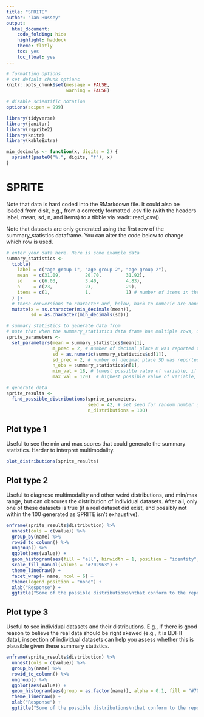 ```yaml
---
title: "SPRITE"
author: "Ian Hussey"
output:
  html_document:
    code_folding: hide
    highlight: haddock
    theme: flatly
    toc: yes
    toc_float: yes
---
```


```r

# formatting options
# set default chunk options
knitr::opts_chunk$set(message = FALSE, 
                      warning = FALSE)

# disable scientific notation
options(scipen = 999) 

```

```r

library(tidyverse)
library(janitor)
library(rsprite2)
library(knitr)
library(kableExtra)

min_decimals <- function(x, digits = 2) {
  sprintf(paste0("%.", digits, "f"), x)
}

```

# SPRITE

Note that data is hard coded into the RMarkdown file. It could also be loaded from disk, e.g., from a correctly formatted .csv file (with the headers label, mean, sd, n, and items) to a tibble via readr::read_csv(). 

Note that datasets are only generated using the first row of the summary_statistics dataframe. You can alter the code below to change which row is used.

```r

# enter your data here. Here is some example data
summary_statistics <- 
  tibble(
    label = c("age group 1", "age group 2", "age group 2"),
    mean  = c(31.09,         20.70,         31.92),
    sd    = c(6.03,          3.40,          4.83),
    n     = c(23,            23,            29),
    items = c(1,             1,             1) # number of items in the scale used to measure this variable. For a single item measure like "what is your age?", items = 1. For a multi item scale, e.g., the BDI-II, this would be the number of items (e.g., 21).
  ) |>
  # these conversions to character and, below, back to numeric are done because the code is also common to the GRIM and GRIMMER tests, which require character data.
  mutate(x = as.character(min_decimals(mean)),
         sd = as.character(min_decimals(sd))) 

# summary statistics to generate data from
# note that when the summary_statistics data frame has multiple rows, only the first is used. Alter the code here to change this behavior, e.g., from [1] to [2].
sprite_parameters <- 
  set_parameters(mean = summary_statistics$mean[1], 
                 m_prec = 2, # number of decimal place M was reported to
                 sd = as.numeric(summary_statistics$sd[1]), 
                 sd_prec = 2, # number of decimal place SD was reported to
                 n_obs = summary_statistics$n[1],
                 min_val = 18, # lowest possible value of variable, if applicable. Eg. age could not be less than 18
                 max_val = 120)  # highest possible value of variable, if applicable. Eg. age unlikely to be above 120

# generate data
sprite_results <- 
  find_possible_distributions(sprite_parameters, 
                              seed = 42, # set seed for random number generator for reproducibility
                              n_distributions = 100)

```

## Plot type 1

Useful to see the min and max scores that could generate the summary statistics. Harder to interpret multimodality.

```r

plot_distributions(sprite_results)

```

## Plot type 2

Useful to diagnose multimodality and other weird distributions, and min/max range, but can obscures the distribution of individual datasets. After all, only one of these datasets is true (if a real dataset did exist, and possibly not within the 100 generated as SPRITE isn't exhaustive).

```r

enframe(sprite_results$distribution) %>%
  unnest(cols = c(value)) %>%
  group_by(name) %>%
  rowid_to_column() %>%
  ungroup() %>%
  ggplot(aes(value)) + 
  geom_histogram(aes(fill = "all", binwidth = 1, position = "identity", boundary = 0)) +
  scale_fill_manual(values = "#702963") +
  theme_linedraw() +
  facet_wrap(~ name, ncol = 6) +
  theme(legend.position = "none") +
  xlab("Response") +
  ggtitle("Some of the possible distributions\nthat conform to the reported N, M, and SD")

```

## Plot type 3

Useful to see individual datasets and their distributions. E.g., if there is good reason to believe the real data should be right skewed (e.g., it is BDI-II data), inspection of individual datasets can help you assess whether this is plausible given these summary statistics.

```r

enframe(sprite_results$distribution) %>%
  unnest(cols = c(value)) %>%
  group_by(name) %>%
  rowid_to_column() %>%
  ungroup() %>%
  ggplot(aes(value)) + 
  geom_histogram(aes(group = as.factor(name)), alpha = 0.1, fill = "#702963", binwidth = 1, position = "identity", boundary = 0) +
  theme_linedraw() +
  xlab("Response") +
  ggtitle("Some of the possible distributions\nthat conform to the reported N, M, and SD")

```


